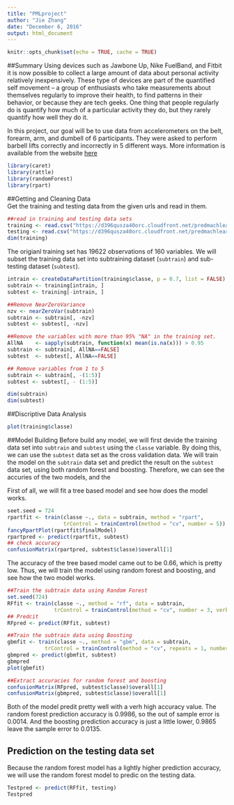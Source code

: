 ```yaml
---
title: "PMLproject"
author: "Jie Zhang"
date: "December 6, 2016"
output: html_document
---
```


```r
knitr::opts_chunk$set(echo = TRUE, cache = TRUE)
```

##Summary
Using devices such as Jawbone Up, Nike FuelBand, and Fitbit it is now possible to collect a large amount of data about personal activity relatively inexpensively. These type of devices are part of the quantified self movement – a group of enthusiasts who take measurements about themselves regularly to improve their health, to find patterns in their behavior, or because they are tech geeks. One thing that people regularly do is quantify how much of a particular activity they do, but they rarely quantify how well they do it. 

In this project, our goal will be to use data from accelerometers on the belt, forearm, arm, and dumbell of 6 participants. They were asked to perform barbell lifts correctly and incorrectly in 5 different ways. More information is available from the website [here](http://groupware.les.inf.puc-rio.br/har)

```r
library(caret)
library(rattle)
library(randomForest)
library(rpart)
```

##Getting and Cleaning Data     
Get the training and testing data from the given urls and read in them.       
```r
##read in training and testing data sets
training <- read.csv("https://d396qusza40orc.cloudfront.net/predmachlearn/pml-training.csv", na.strings = c("NA","#DIV/0!",""))
testing <- read.csv("https://d396qusza40orc.cloudfront.net/predmachlearn/pml-testing.csv", na.strings=c("NA","#DIV/0!",""))
dim(training)
```
The origianl training set has 19622 observations of 160 variables. We will subset the training data set into subtraining dataset (`subtrain`) and sub-testing dataset (`subtest`).
```r
intrain <- createDataPartition(training$classe, p = 0.7, list = FALSE)
subtrain <- training[intrain, ]
subtest <- training[-intrain, ]

##Remove NearZeroVariance
nzv <- nearZeroVar(subtrain)
subtrain <- subtrain[, -nzv]
subtest <- subtest[, -nzv]

##Remove the variables with more than 95% "NA" in the training set. 
AllNA    <- sapply(subtrain, function(x) mean(is.na(x))) > 0.95
subtrain <- subtrain[, AllNA==FALSE]
subtest  <- subtest[, AllNA==FALSE]

## Remove variables from 1 to 5
subtrain <- subtrain[, -(1:5)]
subtest <- subtest[, - (1:5)]

dim(subtrain)
dim(subtest)
```
##Discriptive Data Analysis
```r
plot(training$classe)
``` 
##Model Building
Before build any model, we will first devide the training data set into `subtrain` and `subtest` using the `classe` variable. By doing this, we can use the `subtest` data set as the cross validation data. We will train the model on the `subtrain` data set and predict the result on the `subtest` data set, using both random forest and boosting. Therefore, we can see the accuries of the two models, and the 

First of all, we will fit a tree based model and see how does the model works.
```r
seet.seed = 724
rpartfit <- train(classe ~., data = subtrain, method = "rpart",
                  trControl = trainControl(method = "cv", number = 5))
fancyRpartPlot(rpartfit$finalModel)
rpartpred <- predict(rpartfit, subtest)
## check accuracy
confusionMatrix(rpartpred, subtest$classe)$overall[1]
```
The accuracy of the tree based model came out to be 0.66, which is pretty low. Thus, we will train the model using random forest and boosting, and see how the two model works.   

```r
##Train the subtrain data using Random Forest 
set.seed(724)
RFfit <- train(classe ~., method = "rf", data = subtrain,
               trControl = trainControl(method = "cv", number = 3, verboseIter = FALSE))
## Predcit
RFpred <- predict(RFfit, subtest)

##Train the subtrain data using Boosting
gbmfit <- train(classe ~., method = "gbm", data = subtrain,
            trControl = trainControl(method = "cv", repeats = 1, number = 5))
gbmpred <- predict(gbmfit, subtest)
gbmpred
plot(gbmfit)
```
   
```r
##Extract accuracies for random forest and boosting
confusionMatrix(RFpred, subtest$classe)$overall[1]
confusionMatrix(gbmpred, subtest$classe)$overall[1]
```
Both of the model predit pretty well with a verh high accuracy value. The random forest prediction accuracy is 0.9986, so the out of sample error is 0.0014. And the boosting prediction accuracy is just a little lower, 0.9865 leave the sample error to 0.0135.    

## Prediction on the testing data set    
Because the random forest model has a lightly higher prediction accuracy, we will use the random forest model to predic on the testing data.
```r
Testpred <- predict(RFfit, testing)
Testpred
```

